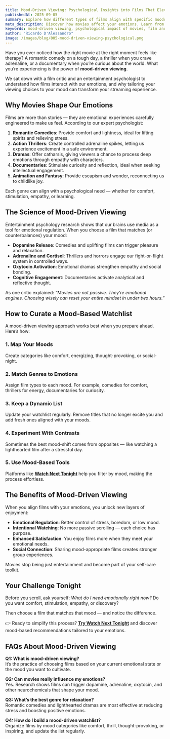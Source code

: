 ```yaml
---
title: Mood-Driven Viewing: Psychological Insights into Films That Elevate Your Spirit
publishedAt: 2025-09-05
summary: Explore how different types of films align with specific moods and emotions, featuring insights from film critics and entertainment psychologists.
meta_description: Discover how movies affect your emotions. Learn from experts how mood-driven viewing can elevate your spirit and align films with your psychological needs.
keywords: mood-driven viewing, psychological impact of movies, film and emotions, movies by mood, entertainment psychology, film critic interview
author: "Ricardo D'Alessandro"
image: /images/blog/005-mood-driven-viewing-psychological.png
---
```


Have you ever noticed how the right movie at the right moment feels like therapy? A romantic comedy on a tough day, a thriller when you crave adrenaline, or a documentary when you’re curious about the world. What you’re experiencing is the power of **mood-driven viewing**.

We sat down with a film critic and an entertainment psychologist to understand how films interact with our emotions, and why tailoring your viewing choices to your mood can transform your streaming experience.

## Why Movies Shape Our Emotions

Films are more than stories — they are emotional experiences carefully engineered to make us feel. According to our expert psychologist:

1. **Romantic Comedies**: Provide comfort and lightness, ideal for lifting spirits and relieving stress.
2. **Action Thrillers**: Create controlled adrenaline spikes, letting us experience excitement in a safe environment.
3. **Dramas**: Offer catharsis, giving viewers a chance to process deep emotions through empathy with characters.
4. **Documentaries**: Stimulate curiosity and reflection, ideal when seeking intellectual engagement.
5. **Animation and Fantasy**: Provide escapism and wonder, reconnecting us to childlike joy.

Each genre can align with a psychological need — whether for comfort, stimulation, empathy, or learning.

## The Science of Mood-Driven Viewing

Entertainment psychology research shows that our brains use media as a tool for emotional regulation. When you choose a film that matches (or counterbalances) your mood:

- **Dopamine Release**: Comedies and uplifting films can trigger pleasure and relaxation.
- **Adrenaline and Cortisol**: Thrillers and horrors engage our fight-or-flight system in controlled ways.
- **Oxytocin Activation**: Emotional dramas strengthen empathy and social bonding.
- **Cognitive Engagement**: Documentaries activate analytical and reflective thought.

As one critic explained: _“Movies are not passive. They’re emotional engines. Choosing wisely can reset your entire mindset in under two hours.”_

## How to Curate a Mood-Based Watchlist

A mood-driven viewing approach works best when you prepare ahead. Here’s how:

### 1. Map Your Moods

Create categories like comfort, energizing, thought-provoking, or social-night.

### 2. Match Genres to Emotions

Assign film types to each mood. For example, comedies for comfort, thrillers for energy, documentaries for curiosity.

### 3. Keep a Dynamic List

Update your watchlist regularly. Remove titles that no longer excite you and add fresh ones aligned with your moods.

### 4. Experiment With Contrasts

Sometimes the best mood-shift comes from opposites — like watching a lighthearted film after a stressful day.

### 5. Use Mood-Based Tools

Platforms like **[Watch Next Tonight](https://watchnexttonight.com)** help you filter by mood, making the process effortless.

## The Benefits of Mood-Driven Viewing

When you align films with your emotions, you unlock new layers of enjoyment:

- **Emotional Regulation**: Better control of stress, boredom, or low mood.
- **Intentional Watching**: No more passive scrolling — each choice has purpose.
- **Enhanced Satisfaction**: You enjoy films more when they meet your emotional needs.
- **Social Connection**: Sharing mood-appropriate films creates stronger group experiences.

Movies stop being just entertainment and become part of your self-care toolkit.

## Your Challenge Tonight

Before you scroll, ask yourself: _What do I need emotionally right now?_ Do you want comfort, stimulation, empathy, or discovery?

Then choose a film that matches that mood — and notice the difference.

👉 Ready to simplify this process? **[Try Watch Next Tonight](https://watchnexttonight.com)** and discover mood-based recommendations tailored to your emotions.

## FAQs About Mood-Driven Viewing

**Q1: What is mood-driven viewing?**  
It’s the practice of choosing films based on your current emotional state or the mood you want to cultivate.

**Q2: Can movies really influence my emotions?**  
Yes. Research shows films can trigger dopamine, adrenaline, oxytocin, and other neurochemicals that shape your mood.

**Q3: What’s the best genre for relaxation?**  
Romantic comedies and lighthearted dramas are most effective at reducing stress and boosting positive emotions.

**Q4: How do I build a mood-driven watchlist?**  
Organize films by mood categories like comfort, thrill, thought-provoking, or inspiring, and update the list regularly.
